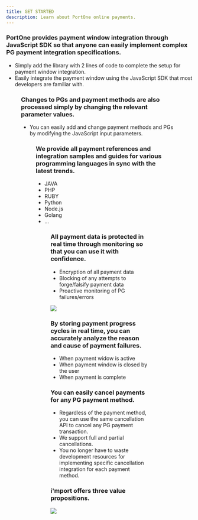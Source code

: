 ```yaml
---
title: GET STARTED
description: Learn about PortOne online payments.
---
```



### PortOne provides payment window integration through JavaScript SDK so that anyone can easily implement complex PG payment integration specifications.

- Simply add the library with 2 lines of code to complete the setup for payment window integration.
- Easily integrate the payment window using the JavaScript SDK that most developers are familiar with.

<Figure src="/gitbook-assets/en/image (61).png" caption="PG payment windows" />

### Changes to PGs and payment methods are also processed simply by changing the relevant parameter values.

- You can easily add and change payment methods and PGs by modifying the JavaScript input parameters.

<Figure src="/gitbook-assets/en/image (9).png" caption="Changing PG" />

### We provide all payment references and integration samples and guides for various programming languages in sync with the latest trends.

- JAVA
- PHP
- RUBY
- Python
- Node.js
- Golang
- ...

<Figure
  src="/gitbook-assets/en/image (6).png"
  caption="Supported programming languages"
/>

### All payment data is protected in real time through monitoring so that you can use it with confidence.

- Encryption of all payment data
- Blocking of any attempts to forge/falsify payment data
- Proactive monitoring of PG failures/errors

![](</gitbook-assets/en/image (158).png>)

### By storing payment progress cycles in real time, you can accurately analyze the reason and cause of payment failures.

- When payment widow is active
- When payment window is closed by the user
- When payment is complete

### You can easily cancel payments for any PG payment method.

- Regardless of the payment method, you can use the same cancellation API to cancel any PG payment transaction.
- We support full and partial cancellations.
- You no longer have to waste development resources for implementing specific cancellation integration for each payment method.

### i'mport offers three value propositions.

![](/gitbook-assets/en/spaces_hTv8JEzyM5h4cYcL5StH_uploads_Lpr4komSQxZ7IYGwpmqG_image.png)
